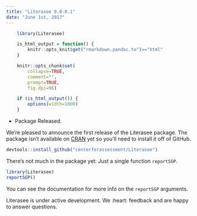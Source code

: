 ```yaml
---
title: "Literasee 0.0-0.1"
date: "June 1st, 2017"
---
```


```r
    library(Literasee)

    is_html_output = function() {
        knitr::opts_knit$get("rmarkdown.pandoc.to")=="html"
    }

    knitr::opts_chunk$set(
        collapse=TRUE,
        comment="",
        prompt=TRUE,
        fig.dpi=96)

    if (is_html_output()) {
        options(width=1000)
    }
```


* Package Released.

We're pleased to announce the first release of the Literasee package. The package isn't available on [CRAN](https://CRAN.R-project.org/package=Literasee)
yet so you'll need to install it off of GitHub.

```r
devtools::install_github("centerforassessment/Literasee")
```

There’s not much in the package yet: Just a single function `reportSGP`.

```r
library(Literasee)
reportSGP()
```

You can see the documentation for more info on the `reportSGP` arguments.

Literasee is under active development. We :heart: feedback and are happy to answer questions.
